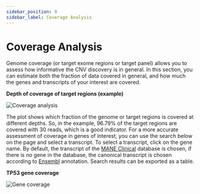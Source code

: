 ```yaml
---
sidebar_position: 9
sidebar_label: Coverage Analysis
---
```


# Coverage Analysis

Genome coverage (or target exome regions or target panel) allows you to assess how informative the CNV
discovery is in general. In this section, you can estimate both the fraction of data covered in general,
and how much the genes and transcripts of your interest are covered.

**Depth of coverage of target regions (example)**

![Coverage analysis](/img/eng/36-coverage-analysis.png)

The plot shows which fraction of the genome or target regions is covered at different depths. So, in the example,
96.79% of the target regions are covered with 30 reads, which is a good indicator. For a more accurate assessment
of coverage in genes of interest, you can use the search below on the page and select a transcript. To select
a transcript, click on the gene name. By default, the transcript of the
[MANE Clinical](https://www.ncbi.nlm.nih.gov/refseq/MANE/) database is chosen, if there is no gene in the
database, the canonical transcript is chosen according to
[Ensembl](https://www.ensembl.org/info/docs/tools/vep/index.html) annotation.
Search results can be exported as a table.

**TP53 gene coverage**

![Gene coverage](/img/eng/37-gene-coverage.png)
